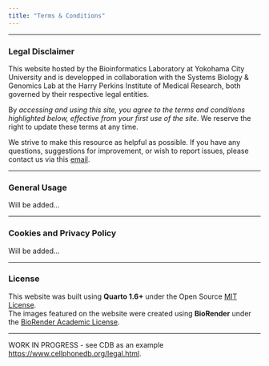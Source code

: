 ```yaml
---
title: "Terms & Conditions"
---
```


----

### Legal Disclaimer

This website hosted by the Bioinformatics Laboratory at Yokohama City University and is developped in collaboration with the Systems Biology & Genomics Lab at the Harry Perkins Institute of Medical Research, both governed by their respective legal entities. 

By *accessing and using this site, you agree to the terms and conditions highlighted below, effective from your first use of the site*. We reserve the right to update these terms at any time.

We strive to make this resource as helpful as possible. If you have any questions, suggestions for improvement, or wish to report issues, please contact us via this [email](mailto:bioinfo@yokohama-cu.ac.jp). 

----

### General Usage

Will be added...

----

### Cookies and Privacy Policy

Will be added...

----

### License

This website was built using **Quarto 1.6+** under the 
Open Source <a href='https://opensource.org/license/mit' target='_blank'>MIT License</a>.  
The images featured on the website were created using **BioRender** under the <a href='https://www.biorender.com/academic-license' target='_blank'>BioRender Academic License</a>.

----

WORK IN PROGRESS - see CDB as an example <https://www.cellphonedb.org/legal.html>. 